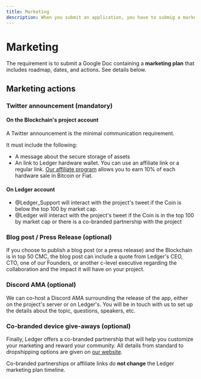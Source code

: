 ```yaml
---
title: Marketing
description: When you submit an application, you have to submig a marketing plan that includes roadmap, dates, and actions.
---
```



# Marketing

The requirement is to submit a Google Doc containing a **marketing plan** that includes roadmap, dates, and actions. See details below.

## Marketing actions

### Twitter announcement (mandatory)

#### On the Blockchain's project account

A Twitter announcement is the minimal communication requirement.

It must include the following:
- A message about the secure storage of assets
- An link to Ledger hardware wallet. You can use an affiliate link or a regular link. [Our affiliate program](https://www.ledgerwallet.com/affiliates) allows you to earn 10% of each hardware sale in Bitcoin or Fiat. 

#### On Ledger account

- @Ledger_Support will interact with the project's tweet if the Coin is below the top 100 by market cap.
- @Ledger will interact with the project's tweet if the Coin is in the top 100 by market cap or there is a co-branded partnership with the project


### Blog post / Press Release (optional)

If you choose to publish a blog post (or a press release) and the Blockchain is in top 50 CMC, the blog post can include a quote from Ledger's CEO, CTO, one of our Founders, or another c-level executive regarding the collaboration and the impact it will have on your project.

### Discord AMA (optional)

We can co-host a Discord AMA surrounding the release of the app, either on the project's server or on Ledger's. You will be in touch with us to set up the details about the topic, questions, speakers, etc.

### Co-branded device give-aways (optional)

Finally, Ledger offers a co-branded partnership that will help you customize your marketing and reward your community. All details from standard to dropshipping options are given on [our website](https://www.ledger.com/co-branded-partnership).

<Callout type="warning" emoji="⚠️">
  Co-branded partnerships or affiliate links do <b>not change</b> the Ledger marketing plan timeline.
</Callout>

